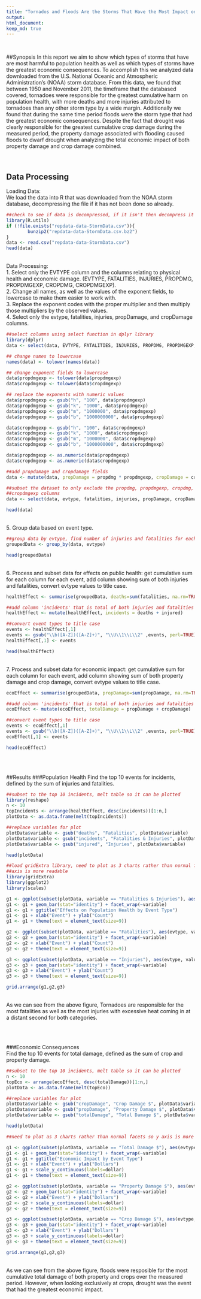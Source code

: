 ```yaml
---
title: "Tornados and Floods Are the Storms That Have the Most Impact on Population Health and the Economy Respectively"
output: 
html_document:
keep_md: true
---
```


<br />

##Synopsis
In this report we aim to show which types of storms that have are most harmful to population health as well as which types of storms have the greatest economic consequences.  To accomplish this we analyzed data downloaded from the U.S. National Oceanic and Atmospheric Administration's (NOAA) storm database.  From this data, we found that between 1950 and November 2011, the timeframe that the databased covered, tornadoes were responsible for the greatest cumulative harm on population health, with more deaths and more injuries attributed to tornadoes than any other storm type by a wide margin.  Additionally we found that during the same time period floods were the storm type that had the greatest economic consequences.  Despite the fact that drought was clearly responsible for the greatest cumulative crop damage during the measured period, the property damage associated with flooding caused floods to dwarf drought when analyzing the total economic impact of both property damage and crop damage combined.

<br />

## Data Processing
Loading Data:  
We load the data into R that was downloaded from the NOAA storm database, decompressing the file if it has not been done so already.
```r
##check to see if data is decompressed, if it isn't then decompress it
library(R.utils)
if (!file.exists("repdata-data-StormData.csv")){   
        bunzip2("repdata-data-StormData.csv.bz2")
}
data <- read.csv("repdata-data-StormData.csv")
head(data)
```

<br />
Data Processing:  
1. Select only the EVTYPE column and the columns relating to physical health and economic damage. (EVTYPE, FATALITIES, INJURIES, PROPDMG, PROPDMGEXP, CROPDMG, CROPDMGEXP).  
2. Change all names, as well as the values of the exponent fields, to lowercase to make them easier to work with.  
3. Replace the exponent codes with the proper multiplier and then multiply those multipliers by the observed values.  
4. Select only the evtype, fatalities, injuries, propDamage, and cropDamage columns.
```r
##select columns using select function in dplyr library
library(dplyr)
data <- select(data, EVTYPE, FATALITIES, INJURIES, PROPDMG, PROPDMGEXP, CROPDMG, CROPDMGEXP)

## change names to lowercase
names(data) <- tolower(names(data))

## change exponent fields to lowercase
data$propdmgexp <- tolower(data$propdmgexp)
data$cropdmgexp <- tolower(data$cropdmgexp)

## replace the exponents with numeric values
data$propdmgexp <- gsub("h", "100", data$propdmgexp)
data$propdmgexp <- gsub("k", "1000", data$propdmgexp)
data$propdmgexp <- gsub("m", "1000000", data$propdmgexp)
data$propdmgexp <- gsub("b", "1000000000", data$propdmgexp)

data$cropdmgexp <- gsub("h", "100", data$cropdmgexp)
data$cropdmgexp <- gsub("k", "1000", data$cropdmgexp)
data$cropdmgexp <- gsub("m", "1000000", data$cropdmgexp)
data$cropdmgexp <- gsub("b", "1000000000", data$cropdmgexp)

data$propdmgexp <- as.numeric(data$propdmgexp)
data$cropdmgexp <- as.numeric(data$cropdmgexp)

##add propdamage and cropdamage fields
data <- mutate(data, propDamage = propdmg * propdmgexp, cropDamage = cropdmg * cropdmgexp)

##subset the dataset to only exclude the propdmg, propdmgexp, cropdmg, 
##cropdmgexp columns
data <- select(data, evtype, fatalities, injuries, propDamage, cropDamage)

head(data)
```

<br />
5. Group data based on event type.
```r
##group data by evtype, find number of injuries and fatalities for each event
groupedData <- group_by(data, evtype)

head(groupedData)
```

<br />
6. Process and subset data for effects on public health: get cumulative sum for each column for each event, add column showing sum of both injuries and fatalities, convert evtype values to title case.
```r
healthEffect <- summarise(groupedData, deaths=sum(fatalities, na.rm=TRUE), injured=sum(injuries, na.rm=TRUE))

##add column 'incidents' that is total of both injuries and fatalities
healthEffect <- mutate(healthEffect, incidents = deaths + injured)

##convert event types to title case
events <- healthEffect[,1]
events <- gsub("\\b([A-Z])([A-Z]+)", "\\U\\1\\L\\2" ,events, perl=TRUE)
healthEffect[,1] <- events

head(healthEffect)
```

<br />
7. Process and subset data for economic impact: get cumulative sum for each column for each event, add column showing sum of both property damage and crop damage, convert evtype values to title case.
```r
ecoEffect <- summarise(groupedData, propDamage=sum(propDamage, na.rm=TRUE), cropDamage=sum(cropDamage, na.rm=TRUE))

##add column 'incidents' that is total of both injuries and fatalities
ecoEffect <- mutate(ecoEffect, totalDamage = propDamage + cropDamage)

##convert event types to title case
events <- ecoEffect[,1]
events <- gsub("\\b([A-Z])([A-Z]+)", "\\U\\1\\L\\2" ,events, perl=TRUE)
ecoEffect[,1] <- events

head(ecoEffect)
```

<br />
<br />

##Results
###Population Health
Find the top 10 events for incidents, defined by the sum of injuries and fatalities.
```r
##subset to the top 10 incidents, melt table so it can be plotted
library(reshape)
n <- 10
topIncidents <- arrange(healthEffect, desc(incidents))[1:n,]
plotData <- as.data.frame(melt(topIncidents))

##replace variables for plot
plotData$variable <- gsub("deaths", "Fatalities", plotData$variable)
plotData$variable <- gsub("incidents", "Fatalities & Injuries", plotData$variable)
plotData$variable <- gsub("injured", "Injuries", plotData$variable)

head(plotData)
```

```r
##load gridExtra library, need to plot as 3 charts rather than normal facets so y
##axis is more readable
library(gridExtra)
library(ggplot2)
library(scales)

g1 <- ggplot(subset(plotData, variable == "Fatalities & Injuries"), aes(evtype, value))
g1 <- g1 + geom_bar(stat="identity") + facet_wrap(~variable)
g1 <- g1 + ggtitle("Effects on Population Health by Event Type") 
g1 <- g1 + xlab("Event") + ylab("Count")
g1 <- g1 + theme(text = element_text(size=9))

g2 <- ggplot(subset(plotData, variable == "Fatalities"), aes(evtype, value))
g2 <- g2 + geom_bar(stat="identity") + facet_wrap(~variable)
g2 <- g2 + xlab("Event") + ylab("Count")
g2 <- g2 + theme(text = element_text(size=9))

g3 <- ggplot(subset(plotData, variable == "Injuries"), aes(evtype, value))
g3 <- g3 + geom_bar(stat="identity") + facet_wrap(~variable)
g3 <- g3 + xlab("Event") + ylab("Count")
g3 <- g3 + theme(text = element_text(size=9))

grid.arrange(g1,g2,g3)
```
<br />
As we can see from the above figure, Tornadoes are responsible for the most fatalities as well as the most injuries with excessive heat coming in at a distant second for both categories.

<br />
<br />

###Economic Consequences   
Find the top 10 events for total damage, defined as the sum of crop and property damage.
```r
##subset to the top 10 incidents, melt table so it can be plotted
n <- 10
topEco <- arrange(ecoEffect, desc(totalDamage))[1:n,]
plotData <- as.data.frame(melt(topEco))

##replace variables for plot
plotData$variable <- gsub("cropDamage", "Crop Damage $", plotData$variable)
plotData$variable <- gsub("propDamage", "Property Damage $", plotData$variable)
plotData$variable <- gsub("totalDamage", "Total Damage $", plotData$variable)

head(plotData)
```

```r
##need to plot as 3 charts rather than normal facets so y axis is more readable

g1 <- ggplot(subset(plotData, variable == "Total Damage $"), aes(evtype, value))
g1 <- g1 + geom_bar(stat="identity") + facet_wrap(~variable)
g1 <- g1 + ggtitle("Economic Impact by Event Type") 
g1 <- g1 + xlab("Event") + ylab("Dollars")
g1 <- g1 + scale_y_continuous(labels=dollar)
g1 <- g1 + theme(text = element_text(size=9))

g2 <- ggplot(subset(plotData, variable == "Property Damage $"), aes(evtype, value))
g2 <- g2 + geom_bar(stat="identity") + facet_wrap(~variable)
g2 <- g2 + xlab("Event") + ylab("Dollars")
g2 <- g2 + scale_y_continuous(labels=dollar)
g2 <- g2 + theme(text = element_text(size=9))

g3 <- ggplot(subset(plotData, variable == "Crop Damage $"), aes(evtype, value))
g3 <- g3 + geom_bar(stat="identity") + facet_wrap(~variable)
g3 <- g3 + xlab("Event") + ylab("Dollars")
g3 <- g3 + scale_y_continuous(labels=dollar)
g3 <- g3 + theme(text = element_text(size=9))

grid.arrange(g1,g2,g3)
```
<br />
As we can see from the above figure, floods were resposible for the most cumulative total damage of both property and crops over the measured period.  However, when looking exclusively at crops, drought was the event that had the greatest economic impact.

